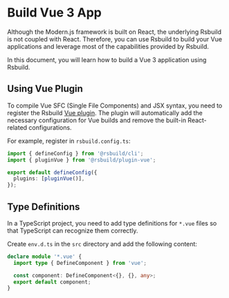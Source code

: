 # Build Vue 3 App

Although the Modern.js framework is built on React, the underlying Rsbuild is not coupled with React. Therefore, you can use Rsbuild to build your Vue applications and leverage most of the capabilities provided by Rsbuild.

In this document, you will learn how to build a Vue 3 application using Rsbuild.


<Vue3Project />


<CliToolVue />

## Using Vue Plugin

To compile Vue SFC (Single File Components) and JSX syntax, you need to register the Rsbuild [Vue plugin](/plugins/list/plugin-vue). The plugin will automatically add the necessary configuration for Vue builds and remove the built-in React-related configurations.

For example, register in `rsbuild.config.ts`:

```ts title="rsbuild.config.ts"
import { defineConfig } from '@rsbuild/cli';
import { pluginVue } from '@rsbuild/plugin-vue';

export default defineConfig({
  plugins: [pluginVue()],
});
```

## Type Definitions

In a TypeScript project, you need to add type definitions for `*.vue` files so that TypeScript can recognize them correctly.

Create `env.d.ts` in the `src` directory and add the following content:

```ts title="src/env.d.ts"
declare module '*.vue' {
  import type { DefineComponent } from 'vue';

  const component: DefineComponent<{}, {}, any>;
  export default component;
}
```


<DeployApp />
